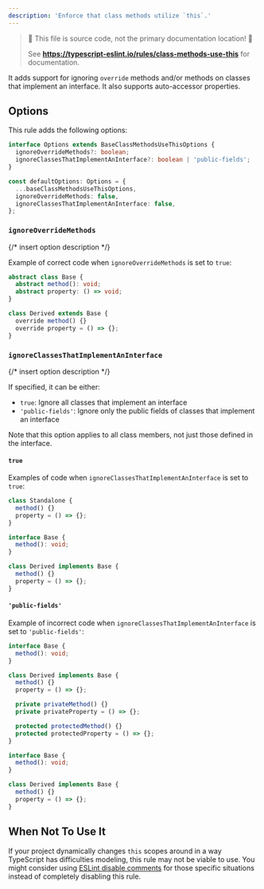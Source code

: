 ```yaml
---
description: 'Enforce that class methods utilize `this`.'
---
```



> 🛑 This file is source code, not the primary documentation location! 🛑
>
> See **https://typescript-eslint.io/rules/class-methods-use-this** for documentation.

It adds support for ignoring `override` methods and/or methods on classes that implement an interface. It also supports auto-accessor properties.

## Options

This rule adds the following options:

```ts
interface Options extends BaseClassMethodsUseThisOptions {
  ignoreOverrideMethods?: boolean;
  ignoreClassesThatImplementAnInterface?: boolean | 'public-fields';
}

const defaultOptions: Options = {
  ...baseClassMethodsUseThisOptions,
  ignoreOverrideMethods: false,
  ignoreClassesThatImplementAnInterface: false,
};
```

### `ignoreOverrideMethods`

{/* insert option description */}

Example of correct code when `ignoreOverrideMethods` is set to `true`:

```ts option='{ "ignoreOverrideMethods": true }' showPlaygroundButton
abstract class Base {
  abstract method(): void;
  abstract property: () => void;
}

class Derived extends Base {
  override method() {}
  override property = () => {};
}
```

### `ignoreClassesThatImplementAnInterface`

{/* insert option description */}

If specified, it can be either:

- `true`: Ignore all classes that implement an interface
- `'public-fields'`: Ignore only the public fields of classes that implement an interface

Note that this option applies to all class members, not just those defined in the interface.

#### `true`

Examples of code when `ignoreClassesThatImplementAnInterface` is set to `true`:

<Tabs>
<TabItem value="❌ Incorrect">

```ts option='{ "ignoreClassesThatImplementAnInterface": true }' showPlaygroundButton
class Standalone {
  method() {}
  property = () => {};
}
```

</TabItem>
<TabItem value="✅ Correct">

```ts option='{ "ignoreClassesThatImplementAnInterface": true }' showPlaygroundButton
interface Base {
  method(): void;
}

class Derived implements Base {
  method() {}
  property = () => {};
}
```

</TabItem>
</Tabs>

#### `'public-fields'`

Example of incorrect code when `ignoreClassesThatImplementAnInterface` is set to `'public-fields'`:

<Tabs>
<TabItem value="❌ Incorrect">

```ts option='{ "ignoreClassesThatImplementAnInterface": "public-fields" }' showPlaygroundButton
interface Base {
  method(): void;
}

class Derived implements Base {
  method() {}
  property = () => {};

  private privateMethod() {}
  private privateProperty = () => {};

  protected protectedMethod() {}
  protected protectedProperty = () => {};
}
```

</TabItem>
<TabItem value="✅ Correct">

```ts option='{ "ignoreClassesThatImplementAnInterface": "public-fields" }'
interface Base {
  method(): void;
}

class Derived implements Base {
  method() {}
  property = () => {};
}
```

</TabItem>
</Tabs>

## When Not To Use It

If your project dynamically changes `this` scopes around in a way TypeScript has difficulties modeling, this rule may not be viable to use.
You might consider using [ESLint disable comments](https://eslint.org/docs/latest/use/configure/rules#using-configuration-comments-1) for those specific situations instead of completely disabling this rule.
